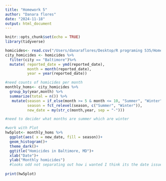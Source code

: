 ```yaml
---
title: "Homework 5"
author: "Danara flores"
date: "2024-11-18"
output: html_document
---
```


```r
knitr::opts_chunk$set(echo = TRUE)
library(tidyverse)

```

```r
homicides<- read.csv("/Users/danaraflores/Desktop/R programing 535/Homework 5/hw 5/data/homicide-data.csv")
city_homicides <- homicides %>%
  filter(city == "Baltimore")%>%
  mutate( reported_date = ymd(reported_date),
          month = month(reported_date),
          year = year(reported_date))

#need counts of homicides per month 
monthly_homs<- city_homicides %>% 
  group_by(year,month) %>%
  summarize(total = n()) %>% 
   mutate(season = if_else(month >= 5 & month <= 10, "Summer", "Winter"),  
          season = fct_relevel(season, c("Summer", "Winter")),
          new_date = my(str_c(month,year, sep = "-")))

#need to decider what months are summer which are winter

#work with Plot
hw5plot<- monthly_homs %>% 
  ggplot(aes( x = new_date, fill = season))+
  geom_histogram()+
  theme_dark()+
  ggtitle("Homicides in Baltimore, MD")+
  xlab("Date")+
  ylab("Monthly homicides")
  #looks odd not separating out how i wanted I think its the date issue....
  
print(hw5plot)


```

```r

```

